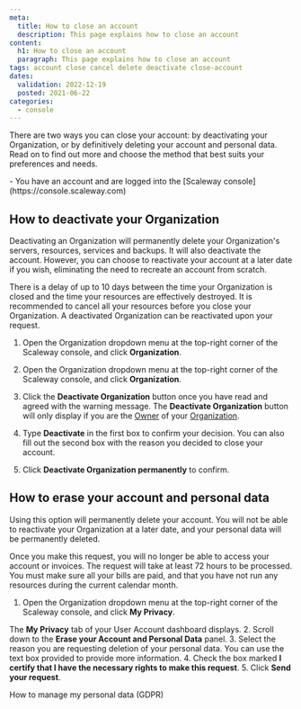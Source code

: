```yaml
---
meta:
  title: How to close an account
  description: This page explains how to close an account
content:
  h1: How to close an account
  paragraph: This page explains how to close an account
tags: account close cancel delete deactivate close-account 
dates:
  validation: 2022-12-19
  posted: 2021-06-22
categories:
  - console
---
```


There are two ways you can close your account: by deactivating your Organization, or by definitively deleting your account and personal data. Read on to find out more and choose the method that best suits your preferences and needs.

<Message type="requirement">
  - You have an account and are logged into the [Scaleway console](https://console.scaleway.com) 
</Message>

## How to deactivate your Organization

Deactivating an Organization will permanently delete your Organization's servers, resources, services and backups. It will also deactivate the account. However, you can choose to reactivate your account at a later date if you wish, eliminating the need to recreate an account from scratch.

<Message type="note">
  There is a delay of up to 10 days between the time your Organization is closed and the time your resources are effectively destroyed. It is recommended to cancel all your resources before you close your Organization. A deactivated Organization can be reactivated upon your request. 
</Message> 

1. Open the Organization dropdown menu at the top-right corner of the Scaleway console, and click **Organization**.
    <Lightbox src="scaleway-org-dropdown.webp" />
  1. Open the Organization dropdown menu at the top-right corner of the Scaleway console, and click **Organization**.
    <Lightbox src="scaleway-org-dropdown.webp" />
  
3. Click the **Deactivate Organization** button once you have read and agreed with the warning message.
    <Message type="note">
      The **Deactivate Organization** button will only display if you are the [Owner](/console/my-account/concepts/#owner) of your [Organization](/console/my-account/concepts/#organization).
    </Message>
4. Type **Deactivate** in the first box to confirm your decision. You can also fill out the second box with the reason you decided to close your account.
5. Click **Deactivate Organization permanently** to confirm.

## How to erase your account and personal data

Using this option will permanently delete your account. You will not be able to reactivate your Organization at a later date, and your personal data will be permanently deleted.

<Message type="note">
  Once you make this request, you will no longer be able to access your account or invoices. The request will take at least 72 hours to be processed. You must make sure all your bills are paid, and that you have not run any resources during the current calendar month.
</Message> 

1. Open the Organization dropdown menu at the top-right corner of the Scaleway console, and click **My Privacy**.  
    <Lightbox src="scaleway-org-my-privacy.webp" alt="" />

  The **My Privacy** tab of your User Account dashboard displays.
2. Scroll down to the **Erase your Account and Personal Data** panel.
    <Lightbox src="scaleway-erase-account.webp" alt="" />
3. Select the reason you are requesting deletion of your personal data. You can use the text box provided to provide more information.
4. Check the box marked **I certify that I have the necessary rights to make this request**.
5. Click **Send your request**.

<Navigation title="See Also">
  <PreviousButton to="/console/my-account/how-to/manage-my-personal-data-gdpr/">How to manage my personal data (GDPR)</PreviousButton>
</Navigation>
